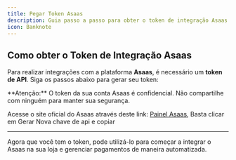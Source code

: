 ```yaml
---
title: Pegar Token Asaas
description: Guia passo a passo para obter o token de integração Asaas
icon: Banknote
---
```


## Como obter o Token de Integração Asaas

Para realizar integrações com a plataforma **Asaas**, é necessário um **token de API**. Siga os passos abaixo para gerar seu token:

<Callout type="danger">
    **Atenção:** O token da sua conta Asaas é confidencial. Não compartilhe com ninguém para manter sua segurança.
</Callout>

<Steps>
  <Step title="1. Acessar o Painel do Asaas">

   Acesse o site oficial do Asaas através deste link: [Painel Asaas](https://www.asaas.com/customerConfigIntegrations/index), Basta clicar em Gerar Nova chave de api e copiar
  <ImageZoom 
  src="/docs/payments/asaas.png" 
  alt="Tutorial token Asaas" 
  width={500} 
  height={600} 
/>

   
  </Step>

</Steps>

--- 

Agora que você tem o token, pode utilizá-lo para começar a integrar o Asaas na sua loja e gerenciar pagamentos de maneira automatizada.
